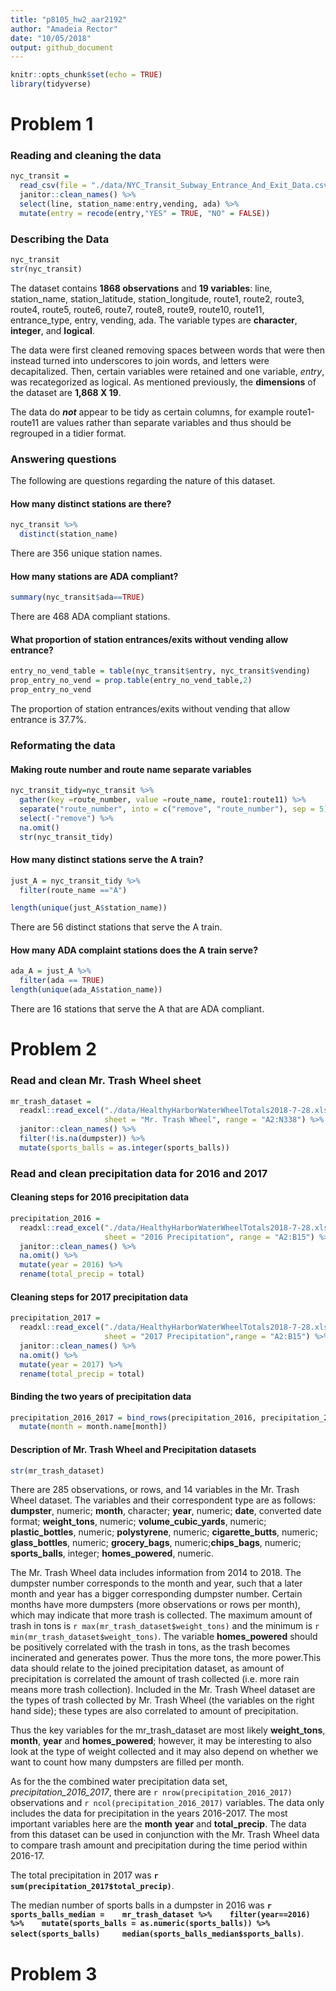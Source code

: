 ```yaml
---
title: "p8105_hw2_aar2192"
author: "Amadeia Rector"
date: "10/05/2018"
output: github_document
---
```


```r
knitr::opts_chunk$set(echo = TRUE)
library(tidyverse)
```
# Problem 1

### **Reading** and **cleaning** the data

```r
nyc_transit =
  read_csv(file = "./data/NYC_Transit_Subway_Entrance_And_Exit_Data.csv") %>% 
  janitor::clean_names() %>% 
  select(line, station_name:entry,vending, ada) %>% 
  mutate(entry = recode(entry,"YES" = TRUE, "NO" = FALSE))
```

### Describing the Data
```r
nyc_transit
str(nyc_transit)
```
The dataset contains **1868 observations** and **19 variables**: line, station_name, station_latitude, station_longitude, route1, route2, route3, route4, route5, route6, route7, route8, route9, route10, route11, entrance_type, entry, vending, ada. The variable types are **character**, **integer**, and **logical**.

The data were first cleaned removing spaces between words that were then instead turned into underscores to join words, and letters were decapitalized. Then, certain variables were retained and one variable, _entry_, was recategorized as logical. As mentioned previously, the **dimensions** of the dataset are **1,868 X 19**.

The data do **_not_** appear to be tidy as certain columns, for example route1-route11 are values rather than separate variables and thus should be regrouped in a tidier format.

### Answering questions

The following are questions regarding the nature of this dataset.

#### How many distinct stations are there?
```r
nyc_transit %>% 
  distinct(station_name)
```

There are 356 unique station names.

#### How many stations are ADA compliant?
```r
summary(nyc_transit$ada==TRUE)
```
There are 468 ADA compliant stations.

#### What proportion of station entrances/exits without vending allow entrance?
```r
entry_no_vend_table = table(nyc_transit$entry, nyc_transit$vending)
prop_entry_no_vend = prop.table(entry_no_vend_table,2)
prop_entry_no_vend
```
The proportion of station entrances/exits without vending that allow entrance is 37.7%.


### Reformating the data 

#### Making route number and route name separate variables

```r
nyc_transit_tidy=nyc_transit %>% 
  gather(key =route_number, value =route_name, route1:route11) %>% 
  separate("route_number", into = c("remove", "route_number"), sep = 5) %>% 
  select(-"remove") %>% 
  na.omit()  
  str(nyc_transit_tidy)
```
#### How many distinct stations serve the A train?
```r
just_A = nyc_transit_tidy %>% 
  filter(route_name =="A") 

length(unique(just_A$station_name))
```
There are 56 distinct stations that serve the A train.

#### How many ADA complaint stations does the A train serve?

```r
ada_A = just_A %>%
  filter(ada == TRUE)
length(unique(ada_A$station_name))
```
There are 16 stations that serve the A that are ADA compliant.

# Problem 2

### Read and clean Mr. Trash Wheel sheet

```r
mr_trash_dataset =
  readxl::read_excel("./data/HealthyHarborWaterWheelTotals2018-7-28.xlsx",
                     sheet = "Mr. Trash Wheel", range = "A2:N338") %>% 
  janitor::clean_names() %>% 
  filter(!is.na(dumpster)) %>% 
  mutate(sports_balls = as.integer(sports_balls))

```
### Read and clean precipitation data for 2016 and 2017

#### Cleaning steps for 2016 precipitation data
```r
precipitation_2016 =
  readxl::read_excel("./data/HealthyHarborWaterWheelTotals2018-7-28.xlsx",
                     sheet = "2016 Precipitation", range = "A2:B15") %>% 
  janitor::clean_names() %>% 
  na.omit() %>% 
  mutate(year = 2016) %>% 
  rename(total_precip = total)
```

#### Cleaning steps for 2017 precipitation data
```r
precipitation_2017 =
  readxl::read_excel("./data/HealthyHarborWaterWheelTotals2018-7-28.xlsx",
                     sheet = "2017 Precipitation",range = "A2:B15") %>% 
  janitor::clean_names() %>% 
  na.omit() %>% 
  mutate(year = 2017) %>% 
  rename(total_precip = total)
```

#### Binding the two years of precipitation data
```r
precipitation_2016_2017 = bind_rows(precipitation_2016, precipitation_2017) %>% 
  mutate(month = month.name[month])
```

#### Description of Mr. Trash Wheel and Precipitation datasets

```r
str(mr_trash_dataset)
```
There are 285 observations, or rows, and 14 variables in the Mr. Trash Wheel dataset. The variables and their correspondent type are as follows: **dumpster**, numeric; **month**, character; **year**, numeric; **date**, converted date format; **weight_tons**, numeric; **volume_cubic_yards**, numeric; **plastic_bottles**, numeric; **polystyrene**, numeric; **cigarette_butts**, numeric; **glass_bottles**, numeric; **grocery_bags**, numeric;**chips_bags**, numeric; **sports_balls**, integer; **homes_powered**, numeric.

The Mr. Trash Wheel data includes information from 2014 to 2018. The dumpster number corresponds to the month and year, such that a later month and year has a bigger corresponding dumpster number. Certain months have more dumpsters (more observations or rows per month), which may indicate that more trash is collected. The maximum amount of trash in tons is `r max(mr_trash_dataset$weight_tons)` and the minimum is `r min(mr_trash_dataset$weight_tons)`. The variable **homes_powered** should be positively correlated with the trash in tons, as the trash becomes incinerated and generates power. Thus the more tons, the more power.This data should relate to the joined precipitation dataset, as amount of precipitation is correlated the amount of trash collected (i.e. more rain means more trash collection). Included in the Mr. Trash Wheel dataset are the types of trash collected by Mr. Trash Wheel (the variables on the right hand side); these types are also correlated to amount of precipitation.

Thus the key variables for the mr_trash_dataset are most likely **weight_tons**, **month**, **year** and **homes_powered**; however, it may be interesting to also look at the type of weight collected and it may also depend on whether we want to count how many dumpsters are filled per month.

As for the the combined water precipitation data set, _precipitation_2016_2017_, there are  `r nrow(precipitation_2016_2017)` observations and `r ncol(precipitation_2016_2017)` variables. The data only includes the data for precipitation in the years 2016-2017. The most important variables here are the **month** **year** and **total_precip**. The data from this dataset can be used in conjunction with the Mr. Trash Wheel data to compare trash amount and precipitation during the time period within 2016-17.

The total precipitation in 2017 was **`r sum(precipitation_2017$total_precip)`**.

The median number of sports balls in a dumpster in 2016 was **`r sports_balls_median = 
  mr_trash_dataset %>% 
  filter(year==2016) %>% 
  mutate(sports_balls = as.numeric(sports_balls)) %>% 
  select(sports_balls)  
  median(sports_balls_median$sports_balls)`**.
  
# Problem 3
